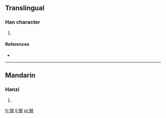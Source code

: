 ==Translingual==

===Han character===
{{Han char|rn=61|rad=心|as=12|sn=15|four=9301<sub>4</sub>|canj=心卜火山 (PYFU)}}

# {{defn|Han|sort=心12}}

====References====
* {{Han ref|kx=0404.060|dkj=11265|dj=0744.130|hdz=42356.010|uh=61B1|ud=25009|bh=E57B|bd=58747}}

----

==Mandarin==

===Hanzi===
{{cmn-hanzi|pin=[[cù]] ([[cu4]])|wg=ts'u<sup>4</sup>}}

# {{defn|Mandarin|sort=心12}}

[[fr:憱]]
[[li:憱]]
[[pl:憱]]